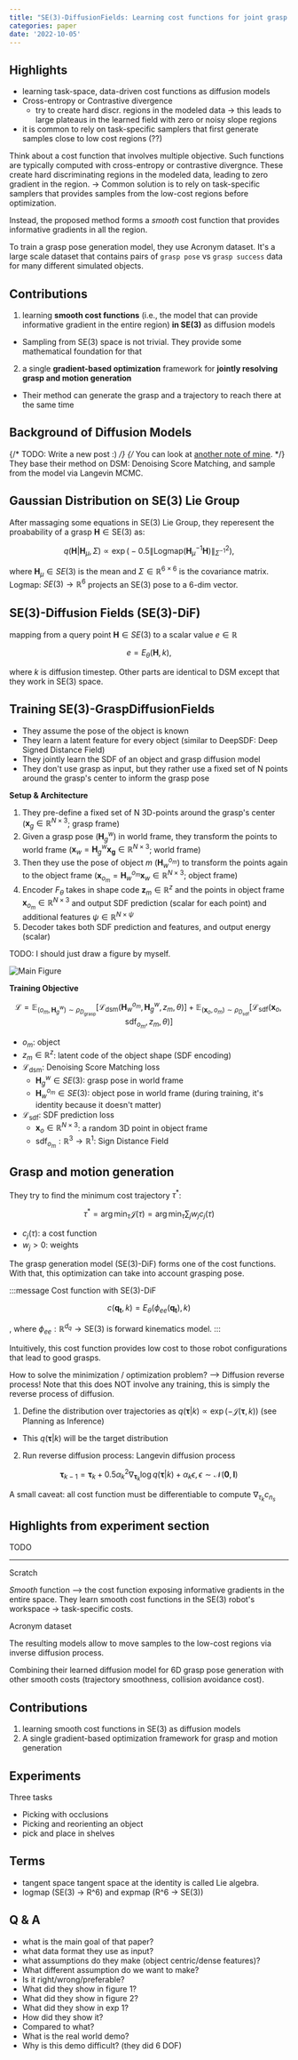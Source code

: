 ```yaml
---
title: "SE(3)-DiffusionFields: Learning cost functions for joint grasp and motion optimization through diffusion"
categories: paper
date: '2022-10-05'
---
```



## Highlights
- learning task-space, data-driven cost functions as diffusion models
- Cross-entropy or Contrastive divergence
  - try to create hard discr. regions in the modeled data -> this leads to large plateaus in the learned field with zero or noisy slope regions
- it is common to rely on task-specific samplers that first generate samples close to low cost regions (??)

Think about a cost function that involves multiple objective.
Such functions are typically computed with cross-entropy or contrastive divergnce.
These create hard discriminating regions in the modeled data, leading to zero gradient in the region.
-> Common solution is to rely on task-specific samplers that provides samples from the low-cost regions before optimization.

Instead, the proposed method forms a *smooth* cost function that provides informative gradients in all the region.

To train a grasp pose generation model, they use Acronym dataset.
It's a large scale dataset that contains pairs of `grasp pose` vs `grasp success` data for many different simulated objects.

## Contributions
1. learning **smooth cost functions** (i.e., the model that can provide informative gradient in the entire region) **in SE(3)** as diffusion models
  - Sampling from SE(3) space is not trivial. They provide some mathematical foundation for that
2. a single **gradient-based optimization** framework for **jointly resolving grasp and motion generation**
  - Their method can generate the grasp and a trajectory to reach there at the same time

## Background of Diffusion Models
{/* TODO: Write a new post :) */}
{/* You can look at [another note of mine](). */}
They base their method on DSM: Denoising Score Matching, and sample from the model via Langevin MCMC.

## Gaussian Distribution on SE(3) Lie Group
After massaging some equations in SE(3) Lie Group, they reperesent the proabability of a grasp $\mathbf{H} \in \text{SE}(3)$ as:

$$
q(\mathbf{H} | \mathbf{H}_\mu, \Sigma) \propto \exp \big(-0.5 \| \text{Logmap}(\mathbf{H}_\mu^{-1} \mathbf{H})\|^2_{\Sigma^{-1}} \big),
$$

where $\mathbf{H}_\mu \in SE(3)$ is the mean and $\Sigma \in \mathbb{R}^{6\times6}$ is the covariance matrix.
Logmap: $SE(3) \rightarrow \mathbb{R}^6$ projects an SE(3) pose to a 6-dim vector.

## SE(3)-Diffusion Fields (SE(3)-DiF)
mapping from a query point $\mathbf{H} \in SE(3)$ to a scalar value $e \in \mathbb{R}$

$$
e = E_\theta(\mathbf{H}, k),
$$

where $k$ is diffusion timestep.
Other parts are identical to DSM except that they work in SE(3) space.

## Training SE(3)-GraspDiffusionFields
- They assume the pose of the object is known
- They learn a latent feature for every object (similar to DeepSDF: Deep Signed Distance Field)
- They jointly learn the SDF of an object and grasp diffusion model
- They don't use grasp as input, but they rather use a fixed set of N points around the grasp's center to inform the grasp pose

**Setup & Architecture**

1. They pre-define a fixed set of N 3D-points around the grasp's center ($\mathbf{x}_g \in \mathbb{R}^{N \times 3}$; grasp frame)
2. Given a grasp pose ($\mathbf{H}^w_g$) in world frame, they transform the points to world frame ($\mathbf{x}_w = \mathbf{H}^w_g \mathbf{x_g} \in \mathbb{R}^{N \times 3}$; world frame)
3. Then they use the pose of object *m* ($\mathbf{H}_w^{o_m}$) to transform the points again to the object frame ($\mathbf{x}_{o_m} = \mathbf{H}^{o_m}_w \mathbf{x}_w \in \mathbb{R}^{N \times 3}$; object frame)
4. Encoder $F_\theta$ takes in shape code $\mathbf{z}_m \in \mathbb{R}^z$ and the points in object frame $\mathbf{x}_{o_m} \in \mathbb{R}^{N \times 3}$ and output SDF prediction (scalar for each point) and additional features $\psi \in \mathbb{R}^{N \times \psi}$
5. Decoder takes both SDF prediction and features, and output energy (scalar)

TODO: I should just draw a figure by myself.

![Main Figure](/media/posts/se3-diffusion-fields/main_fig.png)

**Training Objective**

$$
\mathcal{L} = \mathbb{E}_{(o_m, \mathbf{H}^w_g) \sim \rho_{D_\text{grasp}}} \big[ \mathcal{L}_\text{dsm} (\mathbf{H}^{o_m}_{w}, \mathbf{H}^{w}_g, z_m, \theta) \big] + 
\mathbb{E}_{(\mathbf{x}_o, o_m) \sim \rho_{D_\text{sdf}}} \big[ \mathcal{L}_\text{sdf}(\mathbf{x}_o, \text{sdf}_{o_m}, z_m, \theta) \big]
$$

- $o_m$: object
- $z_m \in \mathbb{R}^z$: latent code of the object shape (SDF encoding)
- $\mathcal{L}_\text{dsm}$: Denoising Score Matching loss 
  - $\mathbf{H}^w_g \in SE(3)$: grasp pose in world frame
  - $\mathbf{H}^{o_m}_{w} \in SE(3)$: object pose in world frame (during training, it's identity because it doesn't matter)
- $\mathcal{L}_\text{sdf}$: SDF prediction loss 
  - $\mathbf{x}_o \in \mathbb{R}^{N \times 3}$: a random 3D point in object frame
  - $\text{sdf}_{o_m}: \mathbb{R}^3 \rightarrow \mathbb{R}^1$: Sign Distance Field

## Grasp and motion generation
They try to find the minimum cost trajectory $\tau^*$:

$$
\tau^* = \arg \min_\tau \mathcal{J}(\tau) = \arg \min_\tau \sum_j w_j c_j (\tau)
$$

- $c_j(\tau)$: a cost function 
- $w_j > 0$: weights 

The grasp generation model (SE(3)-DiF) forms one of the cost functions.
With that, this optimization can take into account grasping pose.

:::message
Cost function with SE(3)-DiF

$$
c(\mathbf{q_t}, k) = E_\theta (\phi_{ee} (\mathbf{q_t}), k)
$$

, where $\phi_{ee}: \mathbb{R}^{d_q} \rightarrow \text{SE}(3)$ is forward kinematics model.
:::

Intuitively, this cost function provides low cost to those robot configurations that lead to good grasps.

How to solve the minimization / optimization problem? --> Diffusion reverse process!
Note that this does NOT involve any training, this is simply the reverse process of diffusion.
1. Define the distribution over trajectories as $q(\mathbf{\tau}|k) \propto \exp(- \mathcal{J}(\mathbf{\tau}, k))$ (see Planning as Inference)
  - This $q(\mathbf{\tau}|k)$ will be the target distribution
2. Run reverse diffusion process: Langevin diffusion process

$$
\mathbf{\tau}_{k-1} = \mathbf{\tau}_k + 0.5 \alpha^2_k \nabla_{\mathbf{\tau}_k} \log q(\mathbf{\tau}|k) + \alpha_k \epsilon, \epsilon \sim \mathcal{N}(\mathbf{0}, \mathbf{I})
$$

A small caveat: all cost function must be differentiable to compute $\nabla_{\tau_k} c_{n_s}$

## Highlights from experiment section
TODO

---
Scratch


*Smooth* function --> the cost function exposing informative gradients in the entire space.
They learn smooth cost functions in the SE(3) robot's workspace -> task-specific costs.

Acronym dataset

The resulting models allow to move samples to the low-cost regions via inverse diffusion process.

Combining their learned diffusion model for 6D grasp pose generation with other smooth costs (trajectory smoothness, collision avoidance cost).

## Contributions
1. learning smooth cost functions in SE(3) as diffusion models
2. A single gradient-based optimization framework for grasp and motion generation


## Experiments
Three tasks
- Picking with occlusions
- Picking and reorienting an object
- pick and place in shelves


## Terms
- tangent space
tangent space at the identity is called Lie algebra.
- logmap (SE(3) -> R^6) and expmap (R^6 -> SE(3))


## Q & A
- what is the main goal of that paper?
- what data format they use as input?
- what assumptions do they make (object centric/dense features)?
- What different assumption do we want to make?
- Is it right/wrong/preferable?
- What did they show in figure 1?
- What did they show in figure 2?
- What did they show in exp 1?
- How did they show it?
- Compared to what?
- What is the real world demo?
- Why is this demo difficult? (they did 6 DOF)
